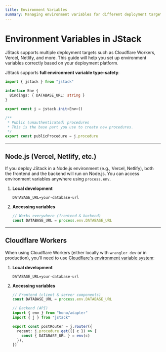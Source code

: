 ```yaml
---
title: Environment Variables
summary: Managing environment variables for different deployment targets
---
```


# Environment Variables in JStack

JStack supports multiple deployment targets such as Cloudflare Workers, Vercel, Netlify, and more. This guide will help you set up environment variables correctly based on your deployment platform.

JStack supports **full environment variable type-safety**:

```ts server/jstack.ts {3-5,7}
import { jstack } from "jstack"

interface Env {
  Bindings: { DATABASE_URL: string }
}

export const j = jstack.init<Env>()

/**
 * Public (unauthenticated) procedures
 * This is the base part you use to create new procedures.
 */
export const publicProcedure = j.procedure
```

---

## Node.js (Vercel, Netlify, etc.)

If you deploy JStack in a Node.js environment (e.g., Vercel, Netlify), both the frontend and the backend will run on Node.js. You can access environment variables anywhere using `process.env`.

1. **Local development**

   ```plaintext .env
   DATABASE_URL=your-database-url
   ```

2. **Accessing variables**
   ```ts
   // Works everywhere (frontend & backend)
   const DATABASE_URL = process.env.DATABASE_URL
   ```

---

## Cloudflare Workers

When using Cloudflare Workers (either locally with `wrangler dev` or in production), you'll need to use [Cloudflare's environment variable system](https://developers.cloudflare.com/workers/configuration/environment-variables/):

1. **Local development**

   ```plaintext .dev.vars
   DATABASE_URL=your-database-url
   ```

2. **Accessing variables**

   ```ts
   // Frontend (client & server components)
   const DATABASE_URL = process.env.DATABASE_URL
   ```

   ```ts {2, 7}
   // Backend (API)
   import { env } from "hono/adapter"
   import { j } from "jstack"

   export const postRouter = j.router({
     recent: j.procedure.get(({ c }) => {
       const { DATABASE_URL } = env(c)
     }),
   })
   ```

